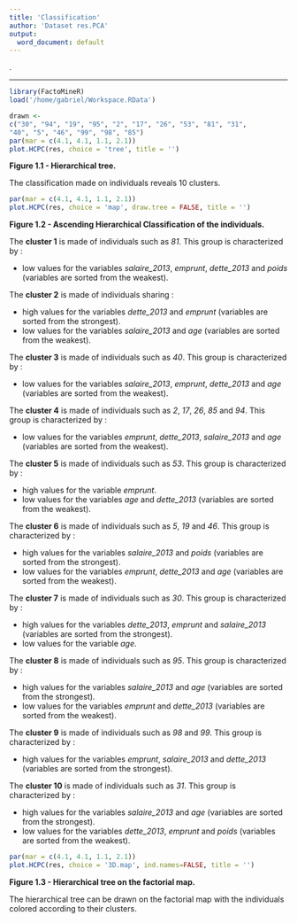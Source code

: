 ```yaml
---
title: 'Classification'
author: 'Dataset res.PCA'
output:
  word_document: default
---
```




.

- - -

```r
library(FactoMineR)
load('/home/gabriel/Workspace.RData')
```

```r
drawn <-
c("30", "94", "19", "95", "2", "17", "26", "53", "81", "31", 
"40", "5", "46", "99", "98", "85")
par(mar = c(4.1, 4.1, 1.1, 2.1))
plot.HCPC(res, choice = 'tree', title = '')
```

**Figure 1.1 - Hierarchical tree.**

The classification made on individuals reveals 10 clusters.


```r
par(mar = c(4.1, 4.1, 1.1, 2.1))
plot.HCPC(res, choice = 'map', draw.tree = FALSE, title = '')
```

**Figure 1.2 - Ascending Hierarchical Classification of the individuals.**

The **cluster 1** is made of individuals such as *81*. This group is characterized by :

- low values for the variables *salaire_2013*, *emprunt*, *dette_2013* and *poids* (variables are sorted from the weakest).

The **cluster 2** is made of individuals sharing :

- high values for the variables *dette_2013* and *emprunt* (variables are sorted from the strongest).
- low values for the variables *salaire_2013* and *age* (variables are sorted from the weakest).

The **cluster 3** is made of individuals such as *40*. This group is characterized by :

- low values for the variables *salaire_2013*, *emprunt*, *dette_2013* and *age* (variables are sorted from the weakest).

The **cluster 4** is made of individuals such as *2*, *17*, *26*, *85* and *94*. This group is characterized by :

- low values for the variables *emprunt*, *dette_2013*, *salaire_2013* and *age* (variables are sorted from the weakest).

The **cluster 5** is made of individuals such as *53*. This group is characterized by :

- high values for the variable *emprunt*.
- low values for the variables *age* and *dette_2013* (variables are sorted from the weakest).

The **cluster 6** is made of individuals such as *5*, *19* and *46*. This group is characterized by :

- high values for the variables *salaire_2013* and *poids* (variables are sorted from the strongest).
- low values for the variables *emprunt*, *dette_2013* and *age* (variables are sorted from the weakest).

The **cluster 7** is made of individuals such as *30*. This group is characterized by :

- high values for the variables *dette_2013*, *emprunt* and *salaire_2013* (variables are sorted from the strongest).
- low values for the variable *age*.

The **cluster 8** is made of individuals such as *95*. This group is characterized by :

- high values for the variables *salaire_2013* and *age* (variables are sorted from the strongest).
- low values for the variables *emprunt* and *dette_2013* (variables are sorted from the weakest).

The **cluster 9** is made of individuals such as *98* and *99*. This group is characterized by :

- high values for the variables *emprunt*, *salaire_2013* and *dette_2013* (variables are sorted from the strongest).

The **cluster 10** is made of individuals such as *31*. This group is characterized by :

- high values for the variables *salaire_2013* and *age* (variables are sorted from the strongest).
- low values for the variables *dette_2013*, *emprunt* and *poids* (variables are sorted from the weakest).

```r
par(mar = c(4.1, 4.1, 1.1, 2.1))
plot.HCPC(res, choice = '3D.map', ind.names=FALSE, title = '')
```

**Figure 1.3 - Hierarchical tree on the factorial map.**

The hierarchical tree can be drawn on the factorial map with the individuals colored according to their clusters.


